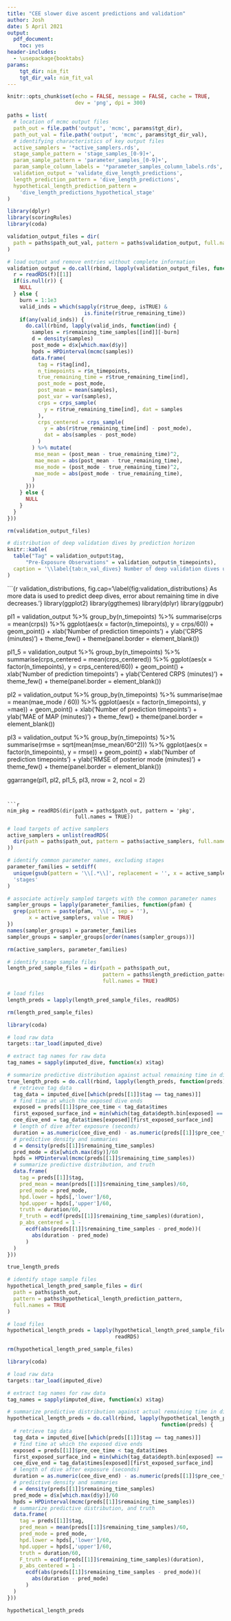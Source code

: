 ```yaml
---
title: "CEE slower dive ascent predictions and validation"
author: Josh
date: 5 April 2021
output: 
  pdf_document: 
    toc: yes
header-includes:
  - \usepackage{booktabs}
params:
    tgt_dir: nim_fit
    tgt_dir_val: nim_fit_val
---
```



```r
knitr::opts_chunk$set(echo = FALSE, message = FALSE, cache = TRUE, 
                      dev = 'png', dpi = 300)
```

```r
paths = list(
  # location of mcmc output files
  path_out = file.path('output', 'mcmc', params$tgt_dir),
  path_out_val = file.path('output', 'mcmc', params$tgt_dir_val),
  # identifying characteristics of key output files
  active_samplers = '*active_samplers.rds',
  stage_sample_pattern = 'stage_samples_[0-9]+',
  param_sample_pattern = 'parameter_samples_[0-9]+',
  param_sample_column_labels = '*parameter_samples_column_labels.rds',
  validation_output = 'validate_dive_length_predictions',
  length_prediction_pattern = 'dive_length_predictions',
  hypothetical_length_prediction_pattern = 
    'dive_length_predictions_hypothetical_stage'
)
```

```r
library(dplyr)
library(scoringRules)
library(coda)

validation_output_files = dir(
  path = paths$path_out_val, pattern = paths$validation_output, full.names = TRUE
)

# load output and remove entries without complete information
validation_output = do.call(rbind, lapply(validation_output_files, function(f) {
  r = readRDS(f)[[1]]
  if(is.null(r)) {
    NULL
  } else {
    burn = 1:1e3
    valid_inds = which(sapply(r$true_deep, isTRUE) & 
                         is.finite(r$true_remaining_time))
    if(any(valid_inds)) {
      do.call(rbind, lapply(valid_inds, function(ind) {
        samples = r$remaining_time_samples[[ind]][-burn]
        d = density(samples)
        post_mode = d$x[which.max(d$y)]
        hpds = HPDinterval(mcmc(samples))
        data.frame(
          tag = r$tag[ind],
          n_timepoints = r$n_timepoints,
          true_remaining_time = r$true_remaining_time[ind],
          post_mode = post_mode,
          post_mean = mean(samples),
          post_var = var(samples),
          crps = crps_sample(
            y = r$true_remaining_time[ind], dat = samples
          ),
          crps_centered = crps_sample(
            y = abs(r$true_remaining_time[ind] - post_mode), 
            dat = abs(samples - post_mode)
          )
        ) %>% mutate(
         mse_mean = (post_mean - true_remaining_time)^2,
         mae_mean = abs(post_mean - true_remaining_time),
         mse_mode = (post_mode - true_remaining_time)^2,
         mae_mode = abs(post_mode - true_remaining_time),
        )
      }))
    } else {
      NULL
    } 
  }
}))

rm(validation_output_files)
```



```r
# distribution of deep validation dives by prediction horizon
knitr::kable(
  table("Tag" = validation_output$tag,
      "Pre-Exposure Observations" = validation_output$n_timepoints), 
  caption = '\\label{tab:n_val_dives} Number of deep validation dives used to assess the posterior distribution for dive stage when the first 5, 10, 15, ..., 30 1-minute observations are analyzed from each dive.'
)
```

```{r validation_distributions, fig.cap='\\label{fig:validation_distributions} As more data is used to predict deep dives, error about remaining time in dive decreases.'}
library(ggplot2)
library(ggthemes)
library(dplyr)
library(ggpubr)

pl1 = validation_output %>% 
  group_by(n_timepoints) %>% 
  summarise(crps = mean(crps)) %>% 
ggplot(aes(x = factor(n_timepoints), y = crps/60)) + 
  geom_point() + 
  xlab('Number of prediction timepoints') + 
  ylab('CRPS (minutes)') +
  theme_few() +
  theme(panel.border = element_blank())

pl1_5 = validation_output %>% 
  group_by(n_timepoints) %>% 
  summarise(crps_centered = mean(crps_centered)) %>% 
ggplot(aes(x = factor(n_timepoints), y = crps_centered/60)) + 
  geom_point() + 
  xlab('Number of prediction timepoints') + 
  ylab('Centered CRPS (minutes)') +
  theme_few() +
  theme(panel.border = element_blank())

pl2 = validation_output %>% 
  group_by(n_timepoints) %>%
  summarise(mae = mean(mae_mode / 60)) %>%
ggplot(aes(x = factor(n_timepoints), y =mae)) + 
  geom_point() + 
  xlab('Number of prediction timepoints') + 
  ylab('MAE of MAP (minutes)') + 
  theme_few() + 
  theme(panel.border = element_blank())

pl3 = validation_output %>% 
  group_by(n_timepoints) %>% 
  summarise(rmse = sqrt(mean(mse_mean/60^2))) %>%
ggplot(aes(x = factor(n_timepoints), y = rmse)) + 
  geom_point() + 
  xlab('Number of prediction timepoints') + 
  ylab('RMSE of posterior mode (minutes)') + 
  theme_few() + 
  theme(panel.border = element_blank())
  
ggarrange(pl1, pl2, pl1_5, pl3, nrow = 2, ncol = 2)
```


```r
nim_pkg = readRDS(dir(path = paths$path_out, pattern = 'pkg', 
                      full.names = TRUE))
```

```r
# load targets of active samplers
active_samplers = unlist(readRDS(
  dir(path = paths$path_out, pattern = paths$active_samplers, full.names = TRUE)
))

# identify common parameter names, excluding stages
parameter_families = setdiff(
  unique(gsub(pattern = '\\[.*\\]', replacement = '', x = active_samplers)),
  'stages'
)

# associate actively sampled targets with the common parameter names
sampler_groups = lapply(parameter_families, function(pfam) {
  grep(pattern = paste(pfam, '\\[', sep = ''), 
       x = active_samplers, value = TRUE)
})
names(sampler_groups) = parameter_families
sampler_groups = sampler_groups[order(names(sampler_groups))]

rm(active_samplers, parameter_families)
```


```r
# identify stage sample files
length_pred_sample_files = dir(path = paths$path_out,
                               pattern = paths$length_prediction_pattern,
                               full.names = TRUE)

# load files
length_preds = lapply(length_pred_sample_files, readRDS)

rm(length_pred_sample_files)
```

```r
library(coda)

# load raw data
targets::tar_load(imputed_dive)

# extract tag names for raw data
tag_names = sapply(imputed_dive, function(x) x$tag)

# summarize predictive distribution against actual remaining time in dive
true_length_preds = do.call(rbind, lapply(length_preds, function(preds) {
  # retrieve tag data
  tag_data = imputed_dive[[which(preds[[1]]$tag == tag_names)]]
  # find time at which the exposed dive ends
  exposed = preds[[1]]$pre_cee_time < tag_data$times
  first_exposed_surface_ind = min(which(tag_data$depth.bin[exposed] == 1))
  cee_dive_end = tag_data$times[exposed][first_exposed_surface_ind]
  # length of dive after exposure (seconds)
  duration = as.numeric(cee_dive_end) - as.numeric(preds[[1]]$pre_cee_time)
  # predictive density and summaries
  d = density(preds[[1]]$remaining_time_samples)
  pred_mode = d$x[which.max(d$y)]/60
  hpds = HPDinterval(mcmc(preds[[1]]$remaining_time_samples))
  # summarize predictive distribution, and truth
  data.frame(
    tag = preds[[1]]$tag,
    pred_mean = mean(preds[[1]]$remaining_time_samples)/60,
    pred_mode = pred_mode,
    hpd.lower = hpds[,'lower']/60,
    hpd.upper = hpds[,'upper']/60,
    truth = duration/60,
    F_truth = ecdf(preds[[1]]$remaining_time_samples)(duration),
    p_abs_centered = 1 - 
      ecdf(abs(preds[[1]]$remaining_time_samples - pred_mode))(
        abs(duration - pred_mode)
      )
  )
}))

true_length_preds
```

```r
# identify stage sample files
hypothetical_length_pred_sample_files = dir(
  path = paths$path_out,
  pattern = paths$hypothetical_length_prediction_pattern,
  full.names = TRUE
)

# load files
hypothetical_length_preds = lapply(hypothetical_length_pred_sample_files, 
                                   readRDS)

rm(hypothetical_length_pred_sample_files)
```

```r
library(coda)

# load raw data
targets::tar_load(imputed_dive)

# extract tag names for raw data
tag_names = sapply(imputed_dive, function(x) x$tag)

# summarize predictive distribution against actual remaining time in dive
hypothetical_length_preds = do.call(rbind, lapply(hypothetical_length_preds, 
                                                  function(preds) {
  # retrieve tag data
  tag_data = imputed_dive[[which(preds[[1]]$tag == tag_names)]]
  # find time at which the exposed dive ends
  exposed = preds[[1]]$pre_cee_time < tag_data$times
  first_exposed_surface_ind = min(which(tag_data$depth.bin[exposed] == 1))
  cee_dive_end = tag_data$times[exposed][first_exposed_surface_ind]
  # length of dive after exposure (seconds)
  duration = as.numeric(cee_dive_end) - as.numeric(preds[[1]]$pre_cee_time)
  # predictive density and summaries
  d = density(preds[[1]]$remaining_time_samples)
  pred_mode = d$x[which.max(d$y)]/60
  hpds = HPDinterval(mcmc(preds[[1]]$remaining_time_samples))
  # summarize predictive distribution, and truth
  data.frame(
    tag = preds[[1]]$tag,
    pred_mean = mean(preds[[1]]$remaining_time_samples)/60,
    pred_mode = pred_mode,
    hpd.lower = hpds[,'lower']/60,
    hpd.upper = hpds[,'upper']/60,
    truth = duration/60,
    F_truth = ecdf(preds[[1]]$remaining_time_samples)(duration),
    p_abs_centered = 1 - 
      ecdf(abs(preds[[1]]$remaining_time_samples - pred_mode))(
        abs(duration - pred_mode)
      )
  )
}))

hypothetical_length_preds
```